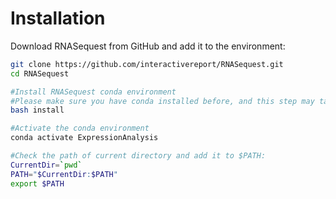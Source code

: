 # Installation

Download RNASequest from GitHub and add it to the environment:

```bash
git clone https://github.com/interactivereport/RNASequest.git
cd RNASequest

#Install RNASequest conda environment
#Please make sure you have conda installed before, and this step may take a while
bash install

#Activate the conda environment
conda activate ExpressionAnalysis

#Check the path of current directory and add it to $PATH:
CurrentDir=`pwd`
PATH="$CurrentDir:$PATH"
export $PATH
```
